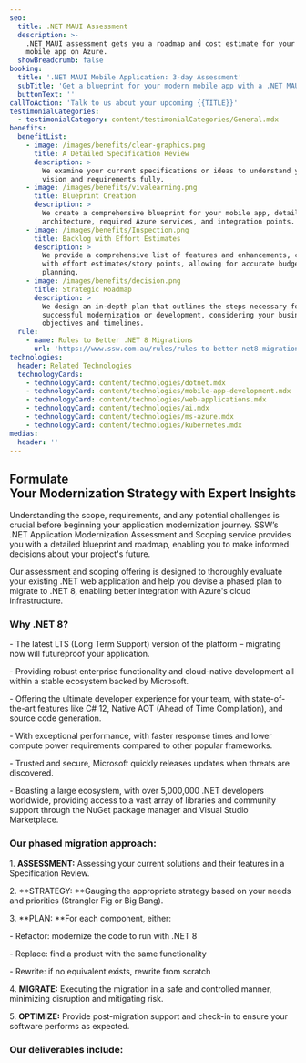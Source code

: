 ```yaml
---
seo:
  title: .NET MAUI Assessment
  description: >-
    .NET MAUI assessment gets you a roadmap and cost estimate for your modern
    mobile app on Azure.
  showBreadcrumb: false
booking:
  title: '.NET MAUI Mobile Application: 3-day Assessment'
  subTitle: 'Get a blueprint for your modern mobile app with a .NET MAUI assessment. '
  buttonText: ''
callToAction: 'Talk to us about your upcoming {{TITLE}}'
testimonialCategories:
  - testimonialCategory: content/testimonialCategories/General.mdx
benefits:
  benefitList:
    - image: /images/benefits/clear-graphics.png
      title: A Detailed Specification Review
      description: >
        We examine your current specifications or ideas to understand your
        vision and requirements fully.
    - image: /images/benefits/vivalearning.png
      title: Blueprint Creation
      description: >
        We create a comprehensive blueprint for your mobile app, detailing the
        architecture, required Azure services, and integration points.
    - image: /images/benefits/Inspection.png
      title: Backlog with Effort Estimates
      description: >
        We provide a comprehensive list of features and enhancements, complete
        with effort estimates/story points, allowing for accurate budgeting and
        planning.
    - image: /images/benefits/decision.png
      title: Strategic Roadmap
      description: >
        We design an in-depth plan that outlines the steps necessary for
        successful modernization or development, considering your business
        objectives and timelines.
  rule:
    - name: Rules to Better .NET 8 Migrations
      url: 'https://www.ssw.com.au/rules/rules-to-better-net8-migrations/'
technologies:
  header: Related Technologies
  technologyCards:
    - technologyCard: content/technologies/dotnet.mdx
    - technologyCard: content/technologies/mobile-app-development.mdx
    - technologyCard: content/technologies/web-applications.mdx
    - technologyCard: content/technologies/ai.mdx
    - technologyCard: content/technologies/ms-azure.mdx
    - technologyCard: content/technologies/kubernetes.mdx
medias:
  header: ''
---
```


## Formulate Your Modernization Strategy with Expert Insights

Understanding the scope, requirements, and any potential challenges is crucial before beginning your application modernization journey. SSW’s .NET Application Modernization Assessment and Scoping service provides you with a detailed blueprint and roadmap, enabling you to make informed decisions about your project's future.

Our assessment and scoping offering is designed to thoroughly evaluate your existing .NET web application and help you devise a phased plan to migrate to .NET 8, enabling better integration with Azure's cloud infrastructure.

### Why .NET 8?

\- The latest LTS (Long Term Support) version of the platform – migrating now will futureproof your application.

\- Providing robust enterprise functionality and cloud-native development all within a stable ecosystem backed by Microsoft.

\- Offering the ultimate developer experience for your team, with state-of-the-art features like C# 12, Native AOT (Ahead of Time Compilation), and source code generation.

\- With exceptional performance, with faster response times and lower compute power requirements compared to other popular frameworks.

\- Trusted and secure, Microsoft quickly releases updates when threats are discovered.

\- Boasting a large ecosystem, with over 5,000,000 .NET developers worldwide, providing access to a vast array of libraries and community support through the NuGet package manager and Visual Studio Marketplace.

### Our phased migration approach:

1\. **ASSESSMENT:** Assessing your current solutions and their features in a Specification Review.

2\. **STRATEGY: **Gauging the appropriate strategy based on your needs and priorities (Strangler Fig or Big Bang).

3\. **PLAN: **For each component, either:  

   \- Refactor: modernize the code to run with .NET 8

   \- Replace: find a product with the same functionality

   \- Rewrite: if no equivalent exists, rewrite from scratch

4\. **MIGRATE:** Executing the migration in a safe and controlled manner, minimizing disruption and mitigating risk.

5\. **OPTIMIZE:** Provide post-migration support and check-in to ensure your software performs as expected.

<VideoEmbed url="https://www.youtube.com/watch?v=N9QOoTwOo_U" caption=".NET Migration Services | William Liebenberg | SSW Consulting (3 mins)" duration="" removeMargin={false} />

### Our deliverables include:
